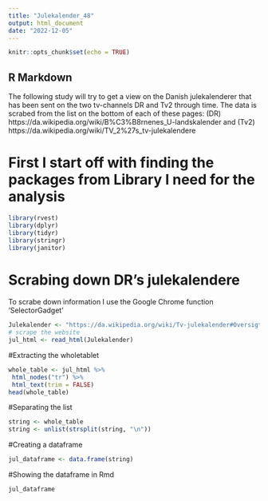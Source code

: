 ```yaml
---
title: "Julekalender_48"
output: html_document
date: "2022-12-05"
---
```


```r
knitr::opts_chunk$set(echo = TRUE)
```

## R Markdown
The following study will try to get a view on the Danish julekalenderer that has been sent on the two tv-channels DR and Tv2 through time. The data is scrabed from the list on the bottom of each of these pages: (DR) https://da.wikipedia.org/wiki/B%C3%B8rnenes_U-landskalender and (Tv2) https://da.wikipedia.org/wiki/TV_2%27s_tv-julekalendere


# First I start off with finding the packages from Library I need for the analysis 
```r
library(rvest)
library(dplyr)
library(tidyr)
library(stringr)
library(janitor)
```

# Scrabing down DR's julekalendere
To scrabe down information I use the Google Chrome function 'SelectorGadget' 
```r
Julekalender <- "https://da.wikipedia.org/wiki/Tv-julekalender#Oversigter_over_tv-julekalendere"
# scrape the website
jul_html <- read_html(Julekalender)
```

#Extracting the wholetablet 
```r
whole_table <- jul_html %>% 
 html_nodes("tr") %>%
 html_text(trim = FALSE) 
head(whole_table)
```

#Separating the list 
```r
string <- whole_table
string <- unlist(strsplit(string, "\n"))
```

#Creating a dataframe
```r
jul_dataframe <- data.frame(string)
```

#Showing the dataframe in Rmd
```r
jul_dataframe
```


